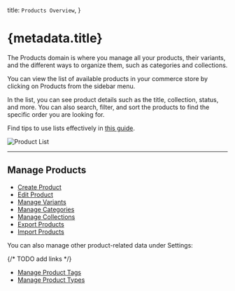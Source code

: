   title: `Products Overview`,
}

# {metadata.title}

The Products domain is where you manage all your products, their variants, and the different ways to organize them, such as categories and collections.

You can view the list of available products in your commerce store by clicking on Products from the sidebar menu.

In the list, you can see product details such as the title, collection, status, and more. You can also search, filter, and sort the products to find the specific order you are looking for.

<Note title="Tip">

Find tips to use lists effectively in [this guide](../tips/lists/page.mdx).

</Note>

![Product List](https://res.cloudinary.com/dza7lstvk/image/upload/v1739530936/User%20Guide/Screenshot_2025-02-14_at_1.01.35_PM_ecyltl.png)

---

## Manage Products

- [Create Product](./create/page.mdx)
- [Edit Product](./edit/page.mdx)
- [Manage Variants](./variants/page.mdx)
- [Manage Categories](./categories/page.mdx)
- [Manage Collections](./collections/page.mdx)
- [Export Products](./export/page.mdx)
- [Import Products](./import/page.mdx)

You can also manage other product-related data under Settings:

{/* TODO add links */}

- [Manage Product Tags](#)
- [Manage Product Types](#)